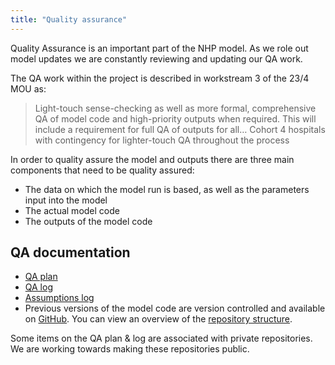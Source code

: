 ```yaml
---
title: "Quality assurance"
---
```


Quality Assurance is an important part of the NHP model.
As we role out model updates we are constantly reviewing and updating our QA work.

The QA work within the project is described in workstream 3 of the 23/4 MOU as:

> Light-touch sense-checking as well as more formal, comprehensive QA of model code and high-priority outputs when required. This will include a requirement for full QA of outputs for all... Cohort 4 hospitals with contingency for lighter-touch QA throughout the process

In order to quality assure the model and outputs there are three main components that need to be quality assured:

- The data on which the model run is based, as well as the parameters input into the model
- The actual model code
- The outputs of the model code

## QA documentation

- [QA plan](https://github.com/orgs/The-Strategy-Unit/projects/6/views/1)
- [QA log](https://github.com/orgs/The-Strategy-Unit/projects/6/views/2)
- [Assumptions log](/quality_assurance/assumptions-log.qmd)
- Previous versions of the model code are version controlled and available on [GitHub](https://github.com/The-Strategy-Unit). You can view an overview of the [repository structure](/quality_assurance/components-overview.qmd).

Some items on the QA plan & log are associated with private repositories.
We are working towards making these repositories public.
